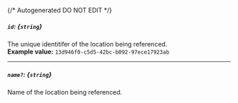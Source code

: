 {/* Autogenerated DO NOT EDIT  */}
##### `id`: *{`string`}*
The unique identitifer of the location being referenced.
<br/>
**Example value:** `13d946f0-c5d5-42bc-b092-97ece17923ab`

---
##### `name?`: *{`string`}*
Name of the location being referenced.


